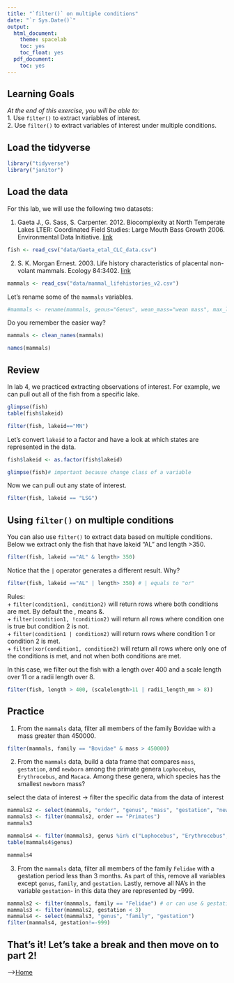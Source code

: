 ```yaml
---
title: "`filter()` on multiple conditions"
date: "`r Sys.Date()`"
output:
  html_document:
    theme: spacelab
    toc: yes
    toc_float: yes
  pdf_document:
    toc: yes
---
```


## Learning Goals
*At the end of this exercise, you will be able to:*    
1. Use `filter()` to extract variables of interest.  
2. Use `filter()` to extract variables of interest under multiple conditions.  

## Load the tidyverse
```r
library("tidyverse")
library("janitor")
```

## Load the data
For this lab, we will use the following two datasets:  

1. Gaeta J., G. Sass, S. Carpenter. 2012. Biocomplexity at North Temperate Lakes LTER: Coordinated Field Studies: Large Mouth Bass Growth 2006. Environmental Data Initiative.   [link](https://portal.edirepository.org/nis/mapbrowse?scope=knb-lter-ntl&identifier=267)  
```r
fish <- read_csv("data/Gaeta_etal_CLC_data.csv")
```

2. S. K. Morgan Ernest. 2003. Life history characteristics of placental non-volant mammals. Ecology 84:3402.   [link](http://esapubs.org/archive/ecol/E084/093/)  
```r
mammals <- read_csv("data/mammal_lifehistories_v2.csv")
```

Let's rename some of the `mammals` variables.  
```r
#mammals <- rename(mammals, genus="Genus", wean_mass="wean mass", max_life= "max. life", litter_size="litter size", litters_per_year="litters/year")
```

Do you remember the easier way?
```r
mammals <- clean_names(mammals)
```

```r
names(mammals)
```


## Review
In lab 4, we practiced extracting observations of interest. For example, we can pull out all of the fish from a specific lake.  
```r
glimpse(fish)
table(fish$lakeid)
```

```r
filter(fish, lakeid=="MN")
```

Let's convert `lakeid` to a factor and have a look at which states are represented in the data.  
```r
fish$lakeid <- as.factor(fish$lakeid)
```

```r
glimpse(fish)# important because change class of a variable
```

Now we can pull out any state of interest.  
```r
filter(fish, lakeid == "LSG")
```

## Using `filter()` on multiple conditions
You can also use `filter()` to extract data based on multiple conditions. Below we extract only the fish that have lakeid "AL" and length >350.
```r
filter(fish, lakeid =="AL" & length> 350)
```

Notice that the `|` operator generates a different result. Why?
```r
filter(fish, lakeid =="AL" | length> 350) # | equals to "or"
```

Rules:  
+ `filter(condition1, condition2)` will return rows where both conditions are met. By default the , means &.    
+ `filter(condition1, !condition2)` will return all rows where condition one is true but condition 2 is not.  
+ `filter(condition1 | condition2)` will return rows where condition 1 or condition 2 is met.  
+ `filter(xor(condition1, condition2)` will return all rows where only one of the conditions is met, and not when both conditions are met.  

In this case, we filter out the fish with a length over 400 and a scale length over 11 or a radii length over 8.
```r
filter(fish, length > 400, (scalelength>11 | radii_length_mm > 8))
```

## Practice  
1.  From the `mammals` data, filter all members of the family Bovidae with a mass greater than 450000.
```r
filter(mammals, family == "Bovidae" & mass > 450000)
```

2. From the `mammals` data, build a data frame that compares `mass`, `gestation`, and `newborn` among the primate genera `Lophocebus`, `Erythrocebus`, and `Macaca`. Among these genera, which species has the smallest `newborn` mass?

select the data of interest -> filter the specific data from the data of interest
```r
mammals2 <- select(mammals, "order", "genus", "mass", "gestation", "newborn")
mammals3 <- filter(mammals2, order == "Primates")
mammals3
```

```r
mammals4 <- filter(mammals3, genus %in% c("Lophocebus", "Erythrocebus", "Macaca"))
table(mammals4$genus)
```
```r
mammals4
```

3. From the `mammals` data, filter all members of the family `Felidae` with a gestation period less than 3 months. As part of this, remove all variables except `genus`, `family`, and `gestation`. Lastly, remove all NA's in the variable `gestation`- in this data they are represented by -999.
```r
mammals2 <- filter(mammals, family == "Felidae") # or can use & gestation <3 and delete mammals3
mammals3 <- filter(mammals2, gestation < 3)
mammals4 <- select(mammals3, "genus", "family", "gestation")
filter(mammals4, gestation!=-999)
```

## That's it! Let's take a break and then move on to part 2!  

-->[Home](https://jmledford3115.github.io/datascibiol/)  